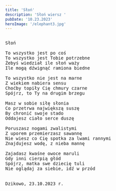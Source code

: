 ```yaml
---
title: 'Słoń'
description: 'Słoń wiersz '
pubDate: '10.23.2023'
heroImage: '/elephant3.jpg'
---
```

<pre>

Słoń

To wszystko jest po coś
To wszystko jest Tobie potrzebne
Żebyś wiedział ile słoń waży
Ile mogą dźwignąć ramiona biedne

To wszystko nie jest na marne
Z wiekiem nabiera sensu
Choćby topiły Cię chmury czarne
Spójrz, to Ty na drugim brzegu

Masz w sobie siłę słonia
Co przetrwa największą suszę
By chronić swoje stado
Oddajesz ciało serce duszę 

Poruszasz nogami zwalistymi
Z uporem przemierzasz sawannę
Nie wiesz co Cię spotka za lwami rannymi 
Znajdujesz wodę, z nieba mannę

Zajadasz kwaśne owoce maruli
Gdy inni cierpią głód
Spójrz, matka swe dziecię tuli
Nie oglądaj za siebie, idź w przód


Dzikowo, 23.10.2023 r.

</pre>
